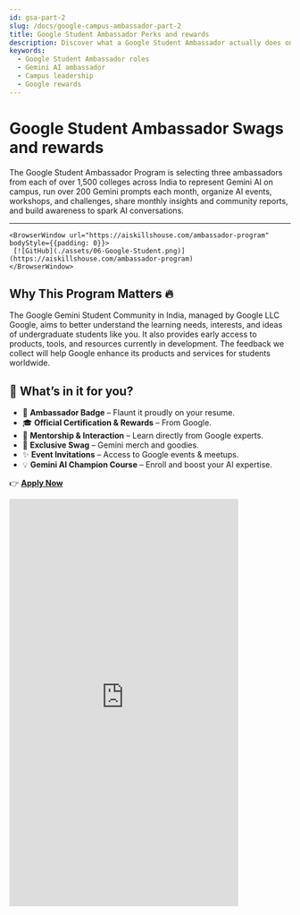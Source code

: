 ```yaml
---
id: gsa-part-2
slug: /docs/google-campus-ambassador-part-2
title: Google Student Ambassador Perks and rewards
description: Discover what a Google Student Ambassador actually does on campus and the rewards you can earn.
keywords:
  - Google Student Ambassador roles
  - Gemini AI ambassador
  - Campus leadership
  - Google rewards
---
```


# Google Student Ambassador Swags and rewards


The Google Student Ambassador Program is selecting three ambassadors from each of over 1,500 colleges across India to represent Gemini AI on campus,
 run over 200 Gemini prompts each month, organize AI events, workshops, and challenges, share monthly insights and community reports, and build awareness to spark AI conversations.

---

    <BrowserWindow url="https://aiskillshouse.com/ambassador-program" bodyStyle={{padding: 0}}>    
     [![GitHub](./assets/06-Google-Student.png)](https://aiskillshouse.com/ambassador-program)
    </BrowserWindow>

## Why This Program Matters 🔥
The Google Gemini Student Community in India, managed by Google LLC Google, 
aims to better understand the learning needs, interests, and ideas of undergraduate students like you. 
It also provides early access to products, tools, and resources currently in development. The feedback we 
collect will help Google enhance its products and services for students worldwide.

## 🎁 What’s in it for you?

- 🏅 **Ambassador Badge** – Flaunt it proudly on your resume.  
- 🎓 **Official Certification & Rewards** – From Google.  
- 🤝 **Mentorship & Interaction** – Learn directly from Google experts.  
- 🧢 **Exclusive Swag** – Gemini merch and goodies.  
- ✨ **Event Invitations** – Access to Google events & meetups.  
- 💡 **Gemini AI Champion Course** – Enroll and boost your AI expertise.  

👉 **[Apply Now](https://event.recodehive.com/gemini)**
<div style={{
  margin: "2rem 0",
  display: "flex",
  justifyContent: "center"
}}>
  <iframe
    width="410"
    height="728"
    src="https://www.youtube.com/embed/Y0vxk5m1pSU"
    title="Google Student Ambassador 2025 – Your Big Break! 🎁"
    frameBorder="0"
    allow="accelerometer; autoplay; clipboard-write; encrypted-media; gyroscope; picture-in-picture; web-share"
    referrerPolicy="strict-origin-when-cross-origin"
    allowFullScreen
  />
</div>

## 🎖️Reward Structure
Here’s how the reward categories will be during the Student Ambassador Program:

We know you might have more questions—and that’s totally okay!  
But here’s what we say for now: **Don’t overthink it.** These are amazon vouchers will be distributed when you get enough points.

<div style={{
  display: "flex",
  justifyContent: "center"
}}>
  [![GitHub](./assets/07-perks-google-student-ambassdor.png)](https://grow.google/intl/en_in/ai-skills/)
  [![GitHub](./assets/08-perks-google-student-ambassdor.png)](https://grow.google/intl/en_in/ai-skills/)
</div>

## 📥 How to Apply
Just apply for the program using the link below and take the first step towards becoming
 a **Google Student Ambassador**. Check out the other documentation in detail on step by step to apply for the program.

👉 **[Apply Now for the Google Student Ambassador Program](https://event.recodehive.com/gemini)**

---

# 🔗 Resources & Links

- 🌐 **Full Details:** [Google Student Ambassador](https://event.recodehive.com/gemini)
- 📝 **To Register:** [Google Gemini CA Registration](https://event.recodehive.com/gemini)
- ⚙️ **Official Site:** [AI Skills House](https://aiskillshouse.com)


  [![GitHub](./assets/01-Google-banner.png)](https://aiskillshouse.com/)